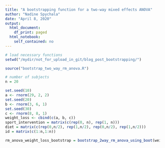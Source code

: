 ```yaml
---
title: "A bootstrapping function for a two-way mixed effects ANOVA"
author: "Nadine Spychala"
date: "April 8, 2020"
output: 
  html_document:
    df_print: paged
  html_notebook:
    self_contained: no
---
```


```r

# load necessary functions
setwd("/mydir/not_for_upload_in_git/blog_post_bootstrapping/")

source("bootstrap_two_way_rm_anova.R")

# number of subjects
n = 20

set.seed(10)
a <- rnorm(29, 2, 2)
set.seed(20)
b <- rnorm(3, 6, 1)
set.seed(30)
c <- rnorm(8, 8, 1)
weight_loss <- cbind(c(a, b, c))
sport_intervention = matrix(c(rep(0, n), rep(1, n)))
diet = matrix(c(rep(0,n/2), rep(1,n/2), rep(0,n/2), rep(1,n/2)))
id = matrix(c(1:n,1:n))

rm_anova_weight_loss_bootstrap = bootstrap_2way_rm_anova_using_boot(weight_loss, diet, sport_intervention, id, 3000)

```

